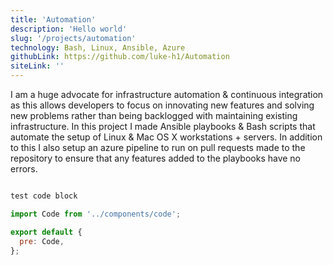 ```yaml
---
title: 'Automation'
description: 'Hello world' 
slug: '/projects/automation'
technology: Bash, Linux, Ansible, Azure
githubLink: https://github.com/luke-h1/Automation
siteLink: '' 
--- 
```


I am a huge advocate for infrastructure automation & continuous integration as this allows developers to focus on innovating new features and solving new problems rather than being backlogged with maintaining existing infrastructure. In this project I made Ansible playbooks & Bash scripts that automate the setup of Linux & Mac OS X workstations + servers. In addition to this I also setup an azure pipeline to run on pull requests made to the repository to ensure that any features added to the playbooks have no errors.

```js 

test code block 

```

```js 
import Code from '../components/code';

export default {
  pre: Code,
};
```